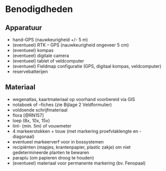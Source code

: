 # Benodigdheden {#benodigdheden}

## Apparatuur

-   hand-GPS (nauwkeurigheid +/- 5 m)
-   (eventueel) RTK -- GPS (nauwkeurigheid ongeveer 5 cm)
-   (eventueel) kompas
-   (eventueel) digitale camera
-   (eventueel) tablet of veldcomputer
-   (eventueel) Fieldmap configuratie (GPS, digitaal kompas, veldcomputer)
-   reservebatterijen

## Materiaal

-   wegenatlas, kaartmateriaal op voorhand voorbereid via GIS
-   notaboek of --fiches (zie Bijlage 2 Veldformulier)
-   voldoende schrijfmateriaal
-   flora [@RN157]
-   loep (8x, 10x, 15x)
-   lint- (min. 5m) of vouwmeter
-   4 markeerstokken + touw (met markering proefvlaklengte en -diagonaal)
-   eventueel markeerverf voor in bossystemen
-   recipiënten (mapjes, krantenpapier, plastic zakje) om niet gedetermineerde planten te bewaren
-   paraplu (om papieren droog te houden)
-   (eventueel) materiaal voor permanente markering (bv. Fenopaal)
